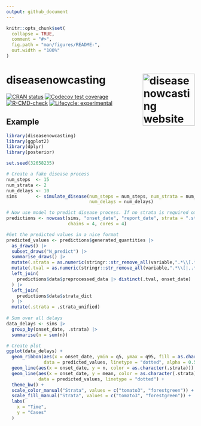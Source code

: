 ```yaml
---
output: github_document
---
```


<!-- README.md is generated from README.Rmd. Please edit that file -->

```r
knitr::opts_chunk$set(
  collapse = TRUE,
  comment = "#>",
  fig.path = "man/figures/README-",
  out.width = "100%"
)
```

# diseasenowcasting <a href="https://rodrigozepeda.github.io/diseasenowcasting/"><img src="man/figures/logo.png" align="right" height="139" alt="diseasenowcasting website" /></a>

<!-- badges: start -->
[![CRAN status](https://www.r-pkg.org/badges/version/diseasenowcasting)](https://CRAN.R-project.org/package=diseasenowcasting)
[![Codecov test coverage](https://codecov.io/gh/RodrigoZepeda/diseasenowcasting/graph/badge.svg)](https://app.codecov.io/gh/RodrigoZepeda/diseasenowcasting)
[![R-CMD-check](https://github.com/RodrigoZepeda/diseasenowcasting/actions/workflows/R-CMD-check.yaml/badge.svg)](https://github.com/RodrigoZepeda/diseasenowcasting/actions/workflows/R-CMD-check.yaml)
[![Lifecycle: experimental](https://img.shields.io/badge/lifecycle-experimental-orange.svg)](https://lifecycle.r-lib.org/articles/stages.html#experimental)
<!-- badges: end -->

## Example

```r
library(diseasenowcasting)
library(ggplot2)
library(dplyr)
library(posterior)

set.seed(32658235)

# Create a fake disease process
num_steps  <- 15
num_strata <- 2
num_delays <- 10
sims       <- simulate_disease(num_steps = num_steps, num_strata = num_strata,
                               num_delays = num_delays)

# Now use model to predict disease process. If no strata is required omit the strata option
predictions <- nowcast(sims, "onset_date", "report_date", strata = ".strata", 
                       chains = 4, cores = 4)

#Get the predicted values in a nice format
predicted_values <- predictions$generated_quantities |>
  as_draws() |>
  subset_draws("N_predict") |>
  summarise_draws() |>
  mutate(.strata = as.numeric(stringr::str_remove_all(variable,".*\\[.*,|\\]"))) |>
  mutate(.tval = as.numeric(stringr::str_remove_all(variable,".*\\[|,.*\\]"))) |> 
  left_join(
    predictions$data$preprocessed_data |> distinct(.tval, onset_date)
  ) |>
  left_join(
    predictions$data$strata_dict
  ) |> 
  mutate(.strata = .strata_unified)
  
# Sum over all delays
data_delays <- sims |>
  group_by(onset_date, .strata) |>
  summarise(n = sum(n)) 

# Create plot
ggplot(data_delays) +
  geom_ribbon(aes(x = onset_date, ymin = q5, ymax = q95, fill = as.character(.strata)), 
              data = predicted_values, linetype = "dotted", alpha = 0.5) +
  geom_line(aes(x = onset_date, y = n, color = as.character(.strata))) +
  geom_line(aes(x = onset_date, y = mean, color = as.character(.strata)), 
            data = predicted_values, linetype = "dotted") +
  theme_bw() +
  scale_color_manual("Strata", values = c("tomato3", "forestgreen")) +
  scale_fill_manual("Strata", values = c("tomato3", "forestgreen")) +
  labs(
    x = "Time",
    y = "Cases"
  )
```

